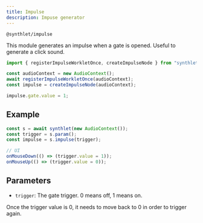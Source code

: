 ```yaml
---
title: Impulse
description: Impuse generator
---
```



`@synthlet/impulse`

This module generates an impulse when a gate is opened. Useful to generate a click sound.

```ts
import { registerImpulseWorkletOnce, createImpulseNode } from "synthlet";

const audioContext = new AudioContext();
await registerImpulseWorkletOnce(audioContext);
const impulse = createImpulseNode(audioContext);

impulse.gate.value = 1;
```

## Example

```js
const s = await synthlet(new AudioContext());
const trigger = s.param();
const impulse = s.impulse(trigger);

// UI
onMouseDown(() => (trigger.value = 1));
onMouseUp(() => (trigger.value = 0));
```

<ImpulseExample />

## Parameters

- `trigger`: The gate trigger. 0 means off, 1 means on.

<Callout title="Triggering" type="warn">
  Once the trigger value is 0, it needs to move back to 0 in order to trigger
  again.
</Callout>
